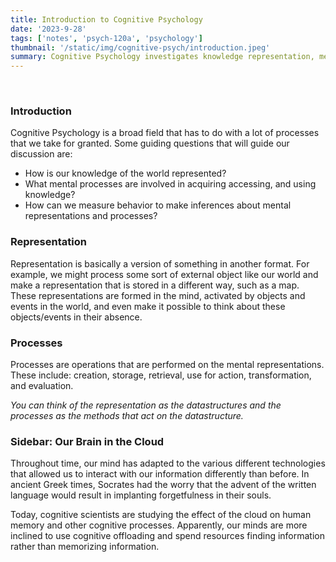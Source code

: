 ```yaml
---
title: Introduction to Cognitive Psychology
date: '2023-9-28'
tags: ['notes', 'psych-120a', 'psychology']
thumbnail: '/static/img/cognitive-psych/introduction.jpeg'
summary: Cognitive Psychology investigates knowledge representation, mental processes, and the impact of evolving technologies on cognition.
---
```


<br />
<TOCInline toc={props.toc} exclude="Table of Contents" asDisclosure toHeading={5} />

### Introduction

Cognitive Psychology is a broad field that has to do with a lot of processes that we take for granted. Some guiding questions that will guide our discussion are:

- How is our knowledge of the world represented?
- What mental processes are involved in acquiring accessing, and using knowledge?
- How can we measure behavior to make inferences about mental representations and processes?

### Representation

Representation is basically a version of something in another format. For example, we might process some sort of external object like our world and make a representation that is stored in a different way, such as a map. These representations are formed in the mind, activated by objects and events in the world, and even make it possible to think about these objects/events in their absence.

### Processes

Processes are operations that are performed on the mental representations. These include: creation, storage, retrieval, use for action, transformation, and evaluation.

_You can think of the representation as the datastructures and the processes as the methods that act on the datastructure._

### Sidebar: Our Brain in the Cloud

Throughout time, our mind has adapted to the various different technologies that allowed us to interact with our information differently than before. In ancient Greek times, Socrates had the worry that the advent of the written language would result in implanting forgetfulness in their souls.

Today, cognitive scientists are studying the effect of the cloud on human memory and other cognitive processes. Apparently, our minds are more inclined to use cognitive offloading and spend resources finding information rather than memorizing information.
